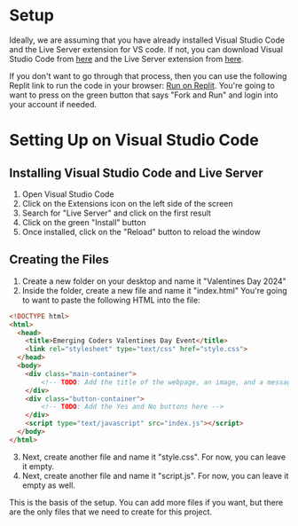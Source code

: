 # Setup

Ideally, we are assuming that you have already installed Visual Studio Code and the Live Server extension for VS code. If not, you can download Visual Studio Code from [here](https://code.visualstudio.com/download) and the Live Server extension from [here](https://marketplace.visualstudio.com/items?itemName=ritwickdey.LiveServer).

If you don't want to go through that process, then you can use the following Replit link to run the code in your browser: [Run on Replit](https://replit.com/@ethanpaneraa/Emerging-Coders-Valentines-Day-2024#index.html). You're going to want to press on the green button that says "Fork and Run" and login into your account if needed. 

# Setting Up on Visual Studio Code

## Installing Visual Studio Code and Live Server
1. Open Visual Studio Code
2. Click on the Extensions icon on the left side of the screen
3. Search for "Live Server" and click on the first result
4. Click on the green "Install" button
5. Once installed, click on the "Reload" button to reload the window

## Creating the Files
1. Create a new folder on your desktop and name it "Valentines Day 2024"
2. Inside the folder, create a new file and name it "index.html" You're going to want to paste the following HTML into the file:
```html
<!DOCTYPE html>
<html>
  <head>
    <title>Emerging Coders Valentines Day Event</title>
    <link rel="stylesheet" type="text/css" href="style.css">
  </head>
  <body>
    <div class="main-container">
        <!-- TODO: Add the title of the webpage, an image, and a message here -->
    </div>
    <div class="button-container">
        <!-- TODO: Add the Yes and No buttons here -->
    </div>
    <script type="text/javascript" src="index.js"></script>
  </body>
</html>
```
3. Next, create another file and name it "style.css". For now, you can leave it empty. 
4. Next, create another file and name it "script.js". For now, you can leave it empty as well. 

This is the basis of the setup. You can add more files if you want, but there are the only files that we need to create for this project. 